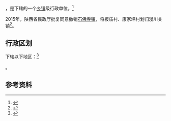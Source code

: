 {{中国乡级行政区|61/10/24/106/000}}

'''{{PAGENAMEBASE}}'''，是{{PRC admin/fullname|61/10/24/106/000|3}}下辖的一个[[乡镇|乡镇]]级行政单位。<ref>{{PRC admin/ref sgc|{{PRC admin/parent|61/10/24/106/000}}}}</ref>

2015年，陕西省民政厅批复同意撤销[[石佛寺镇_(山阳县)|石佛寺镇]]，将板庙村、康家坪村划归漫川关镇<ref>{{Cite web |url=http://shaanxi.mca.gov.cn/article/mzyw1/201507/20150700841888.shtml |title=陕西省民政厅关于陕西省乡镇行政区划调整的公告 |access-date=2017-09-14 |archive-url=https://web.archive.org/web/20170914220400/http://shaanxi.mca.gov.cn/article/mzyw1/201507/20150700841888.shtml |archive-date=2017-09-14 |dead-url=yes }}</ref>。

== 行政区划 ==

{{PAGENAMEBASE}}下辖以下地区：<ref>{{PRC admin/ref sgc|61/10/24/106/000}}</ref>

{{PRC admin/children|61/10/24/106/000}}。

== 参考资料 ==

{{reflist}}

{{行政区划小作品}}
{{PRC admin/navcat|61/10/24/106/000}}